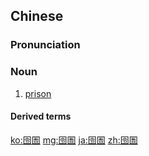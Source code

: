 ==Chinese==
{{zh-forms}}

===Pronunciation===
{{zh-pron
|m=língyǔ
|c=ling4 jyu5
|cat=n
}}

===Noun===
{{zh-noun}}

# {{lb|zh|literary}} [[prison]]

====Derived terms====
{{zh-der|身陷囹圄|草滿囹圄}}

[[ko:囹圄]]
[[mg:囹圄]]
[[ja:囹圄]]
[[zh:囹圄]]